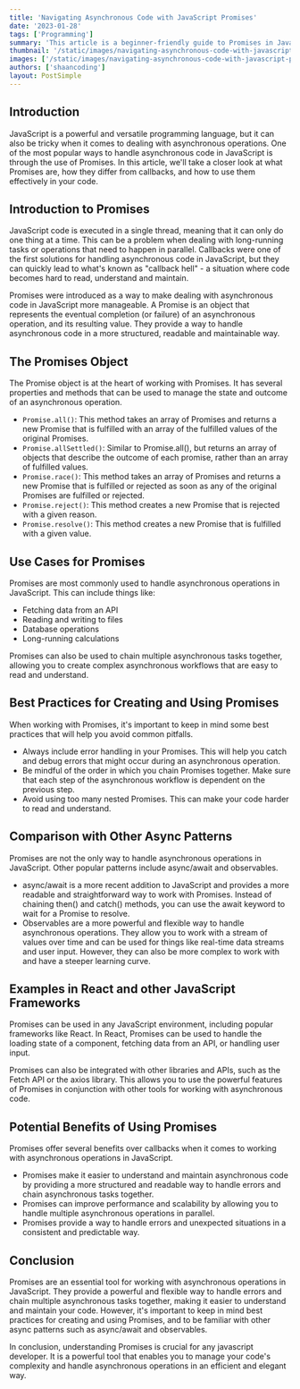```yaml
---
title: 'Navigating Asynchronous Code with JavaScript Promises'
date: '2023-01-28'
tags: ['Programming']
summary: 'This article is a beginner-friendly guide to Promises in JavaScript, including best practices and use cases. Learn how to handle asynchronous tasks and improve code readability with Promises.'
thumbnail: '/static/images/navigating-asynchronous-code-with-javascript-promises-2023/banner.png'
images: ['/static/images/navigating-asynchronous-code-with-javascript-promises-2023/banner.png']
authors: ['shaancoding']
layout: PostSimple
---
```


## Introduction

JavaScript is a powerful and versatile programming language, but it can also be tricky when it comes to dealing with asynchronous operations. One of the most popular ways to handle asynchronous code in JavaScript is through the use of Promises. In this article, we'll take a closer look at what Promises are, how they differ from callbacks, and how to use them effectively in your code.

## Introduction to Promises

JavaScript code is executed in a single thread, meaning that it can only do one thing at a time. This can be a problem when dealing with long-running tasks or operations that need to happen in parallel. Callbacks were one of the first solutions for handling asynchronous code in JavaScript, but they can quickly lead to what's known as "callback hell" - a situation where code becomes hard to read, understand and maintain.

<CodeBlock
    language="javascript"
    fileName="callback-hell-example.js"
    src="navigating-asynchronous-code-with-javascript-promises-2023/callback-hell"
/>

Promises were introduced as a way to make dealing with asynchronous code in JavaScript more manageable. A Promise is an object that represents the eventual completion (or failure) of an asynchronous operation, and its resulting value. They provide a way to handle asynchronous code in a more structured, readable and maintainable way.

## The Promises Object

The Promise object is at the heart of working with Promises. It has several properties and methods that can be used to manage the state and outcome of an asynchronous operation.

-   `Promise.all()`: This method takes an array of Promises and returns a new Promise that is fulfilled with an array of the fulfilled values of the original Promises.
-   `Promise.allSettled()`: Similar to Promise.all(), but returns an array of objects that describe the outcome of each promise, rather than an array of fulfilled values.
-   `Promise.race()`: This method takes an array of Promises and returns a new Promise that is fulfilled or rejected as soon as any of the original Promises are fulfilled or rejected.
-   `Promise.reject()`: This method creates a new Promise that is rejected with a given reason.
-   `Promise.resolve()`: This method creates a new Promise that is fulfilled with a given value.

## Use Cases for Promises

Promises are most commonly used to handle asynchronous operations in JavaScript. This can include things like:

-   Fetching data from an API
-   Reading and writing to files
-   Database operations
-   Long-running calculations

Promises can also be used to chain multiple asynchronous tasks together, allowing you to create complex asynchronous workflows that are easy to read and understand.

## Best Practices for Creating and Using Promises

When working with Promises, it's important to keep in mind some best practices that will help you avoid common pitfalls.

-   Always include error handling in your Promises. This will help you catch and debug errors that might occur during an asynchronous operation.
-   Be mindful of the order in which you chain Promises together. Make sure that each step of the asynchronous workflow is dependent on the previous step.
-   Avoid using too many nested Promises. This can make your code harder to read and understand.

## Comparison with Other Async Patterns

Promises are not the only way to handle asynchronous operations in JavaScript. Other popular patterns include async/await and observables.

-   async/await is a more recent addition to JavaScript and provides a more readable and straightforward way to work with Promises. Instead of chaining then() and catch() methods, you can use the await keyword to wait for a Promise to resolve.
-   Observables are a more powerful and flexible way to handle asynchronous operations. They allow you to work with a stream of values over time and can be used for things like real-time data streams and user input. However, they can also be more complex to work with and have a steeper learning curve.

## Examples in React and other JavaScript Frameworks

Promises can be used in any JavaScript environment, including popular frameworks like React. In React, Promises can be used to handle the loading state of a component, fetching data from an API, or handling user input.

Promises can also be integrated with other libraries and APIs, such as the Fetch API or the axios library. This allows you to use the powerful features of Promises in conjunction with other tools for working with asynchronous code.

## Potential Benefits of Using Promises

Promises offer several benefits over callbacks when it comes to working with asynchronous operations in JavaScript.

-   Promises make it easier to understand and maintain asynchronous code by providing a more structured and readable way to handle errors and chain asynchronous tasks together.
-   Promises can improve performance and scalability by allowing you to handle multiple asynchronous operations in parallel.
-   Promises provide a way to handle errors and unexpected situations in a consistent and predictable way.

## Conclusion

Promises are an essential tool for working with asynchronous operations in JavaScript. They provide a powerful and flexible way to handle errors and chain multiple asynchronous tasks together, making it easier to understand and maintain your code. However, it's important to keep in mind best practices for creating and using Promises, and to be familiar with other async patterns such as async/await and observables.

In conclusion, understanding Promises is crucial for any javascript developer. It is a powerful tool that enables you to manage your code's complexity and handle asynchronous operations in an efficient and elegant way.
